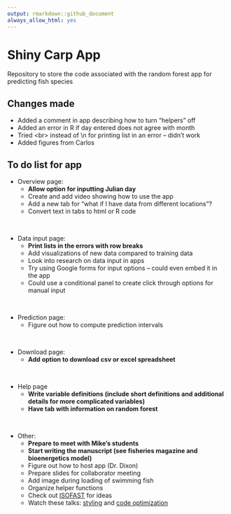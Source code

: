 ```yaml
---
output: rmarkdown::github_document
always_allow_html: yes
---
```


# Shiny Carp App

Repository to store the code associated with the random forest app for predicting fish species

## Changes made

- Added a comment in app describing how to turn “helpers” off
- Added an error in R if day entered does not agree with month
- Tried \<br> instead of \\n for printing list in an error -- didn't work
- Added figures from Carlos

## To do list for app

- Overview page:
  - **Allow option for inputting Julian day**
  - Create and add video showing how to use the app
  - Add a new tab for "what if I have data from different locations"?
  - Convert text in tabs to html or R code
  
<br>

- Data input page:
  - **Print lists in the errors with row breaks**
  - Add visualizations of new data compared to training data
  - Look into research on data input in apps
  - Try using Google forms for input options – could even embed it in the app
  - Could use a conditional panel to create click through options for manual input
  
<br>

- Prediction page:
  - Figure out how to compute prediction intervals

<br>

- Download page:
  - **Add option to download csv or excel spreadsheet**

<br>

- Help page
  - **Write variable definitions (include short definitions and additional details for more complicated variables)**
  - **Have tab with information on random forest** 

<br>

- Other:
  - **Prepare to meet with Mike's students**
  - **Start writing the manuscript (see fisheries magazine and bioenergetics model)**
  - Figure out how to host app (Dr. Dixon)
  - Prepare slides for collaborator meeting
  - Add image during loading of swimming fish
  - Organize helper functions
  - Check out [ISOFAST](https://analytics.iasoybeans.com/cool-apps/ISOFAST/) for ideas
  - Watch these talks: [styling](https://rstudio.com/resources/rstudioconf-2020/styling-shiny-apps-with-sass-and-bootstrap-4/) and [code optimization](https://rstudio.com/resources/webinars/scaling-shiny-apps-with-asynchronous-programming/)
    
  